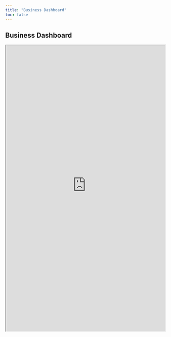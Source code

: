 ```yaml
---
title: "Business Dashboard"
toc: false
---
```


## Business Dashboard

<iframe height="900" width="100%" frameborder="1" src="https://jean-kwizera-vic.shinyapps.io/Dashboard/"> </iframe>
